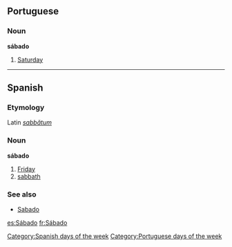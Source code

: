 ==Portuguese==
===Noun===
'''sábado'''

#[[Saturday]]

----
==Spanish==
===Etymology===
Latin ''[[sabbatum|sabbătum]]''

===Noun===
'''sábado'''

#[[Friday]]
#[[sabbath]]

===See also===
*[[Sabado]]

[[Category:Spanish days of the week]]
[[Category:Portuguese days of the week]]
[[es:Sábado]]
[[fr:Sábado]]